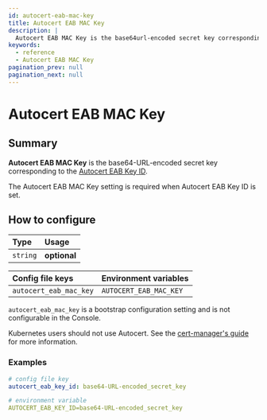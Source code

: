 ```yaml
---
id: autocert-eab-mac-key
title: Autocert EAB MAC Key
description: |
  Autocert EAB MAC Key is the base64url-encoded secret key corresponding to the Autocert EAB Key ID.
keywords:
  - reference
  - Autocert EAB MAC Key
pagination_prev: null
pagination_next: null
---
```



# Autocert EAB MAC Key

## Summary

**Autocert EAB MAC Key** is the base64-URL-encoded secret key corresponding to the [Autocert EAB Key ID](/docs/reference/autocert/autocert-eab-key-id).

The Autocert EAB MAC Key setting is required when Autocert EAB Key ID is set.

## How to configure

| **Type** | **Usage**    |
| :------- | :----------- |
| `string` | **optional** |

<Tabs>
<TabItem value="Core" label="Core">

| **Config file keys**   | **Environment variables** |
| :--------------------- | :------------------------ |
| `autocert_eab_mac_key` | `AUTOCERT_EAB_MAC_KEY`    |

</TabItem>
<TabItem value="Enterprise" label="Enterprise">

`autocert_eab_mac_key` is a bootstrap configuration setting and is not configurable in the Console.

</TabItem>
<TabItem value="Kubernetes" label="Kubernetes">

Kubernetes users should not use Autocert. See the [cert-manager's guide](https://cert-manager.io/docs/tutorials/acme/pomerium-ingress/) for more information.

</TabItem>
</Tabs>

### Examples

```yaml
# config file key
autocert_eab_key_id: base64-URL-encoded_secret_key

# environment variable
AUTOCERT_EAB_KEY_ID=base64-URL-encoded_secret_key
```
